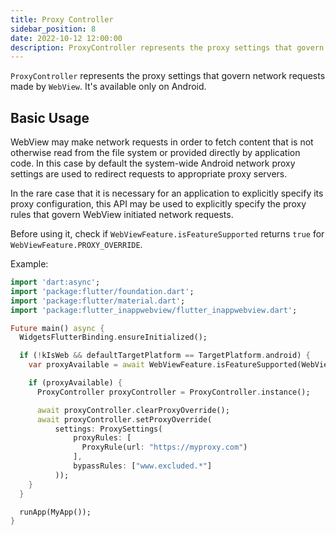 ```yaml
---
title: Proxy Controller
sidebar_position: 8
date: 2022-10-12 12:00:00
description: ProxyController represents the proxy settings that govern network requests made by WebView.
---
```



<SupportedPlatforms
    platforms={[Platform.Android]}></SupportedPlatforms>

`ProxyController` represents the proxy settings that govern network requests made by `WebView`.
It's available only on Android.

## Basic Usage

WebView may make network requests in order to fetch content that is not otherwise read from the file system or provided directly by application code.
In this case by default the system-wide Android network proxy settings are used to redirect requests to appropriate proxy servers.

In the rare case that it is necessary for an application to explicitly specify its proxy configuration,
this API may be used to explicitly specify the proxy rules that govern WebView initiated network requests.

Before using it, check if `WebViewFeature.isFeatureSupported` returns `true` for `WebViewFeature.PROXY_OVERRIDE`.

Example:
```dart
import 'dart:async';
import 'package:flutter/foundation.dart';
import 'package:flutter/material.dart';
import 'package:flutter_inappwebview/flutter_inappwebview.dart';

Future main() async {
  WidgetsFlutterBinding.ensureInitialized();

  if (!kIsWeb && defaultTargetPlatform == TargetPlatform.android) {
    var proxyAvailable = await WebViewFeature.isFeatureSupported(WebViewFeature.PROXY_OVERRIDE);

    if (proxyAvailable) {
      ProxyController proxyController = ProxyController.instance();

      await proxyController.clearProxyOverride();
      await proxyController.setProxyOverride(
          settings: ProxySettings(
              proxyRules: [
                ProxyRule(url: "https://myproxy.com")
              ],
              bypassRules: ["www.excluded.*"]
          ));
    }
  }

  runApp(MyApp());
}
```
